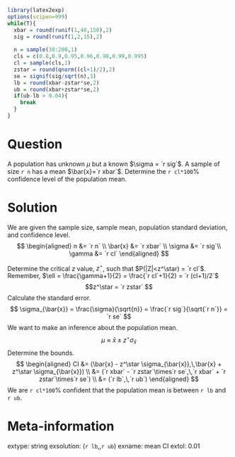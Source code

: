 ```r
library(latex2exp)
options(scipen=999)
while(T){
  xbar = round(runif(1,40,150),2)
  sig = round(runif(1,2,15),2)
  
  n = sample(30:200,1)
  cls = c(0.8,0.9,0.95,0.96,0.98,0.99,0.995)
  cl = sample(cls,1)
  zstar = round(qnorm((cl+1)/2),2)
  se = signif(sig/sqrt(n),3)
  lb = round(xbar-zstar*se,2)
  ub = round(xbar+zstar*se,2)
  if(ub-lb > 0.04){
    break
  }
}
```

Question
========

A population has unknown $\mu$ but a known $\sigma = `r sig`$. A sample of size `r n` has a mean $\bar{x}=`r xbar`$. Determine the `r cl*100`% confidence level of the population mean.


Solution
========

We are given the sample size, sample mean, population standard deviation, and confidence level.
$$
\begin{aligned}
n &= `r n` \\
\bar{x} &= `r xbar` \\
\sigma &= `r sig`\\
\gamma &= `r cl`
\end{aligned}
$$

Determine the critical $z$ value, $z^\star$, such that $P(|Z|<z^\star) = `r cl`$. Remember, $\ell = \frac{\gamma+1}{2} = \frac{`r cl`+1}{2} = `r (cl+1)/2`$
$$z^\star = `r zstar` $$
Calculate the standard error. 
$$ \sigma_{\bar{x}} = \frac{\sigma}{\sqrt{n}} = \frac{`r sig`}{\sqrt{`r n`}} = `r se` $$
We want to make an inference about the population mean.
$$\mu ~\approx~ \bar{x}\pm z^\star \sigma_{\bar{x}} $$
Determine the bounds.
$$
\begin{aligned}
CI &= (\bar{x} - z^\star \sigma_{\bar{x}},\,\bar{x} + z^\star \sigma_{\bar{x}}) \\
   &= (`r xbar` - `r zstar`\times`r se`,\,`r xbar` + `r zstar`\times`r se`) \\
   &= (`r lb`,\,`r ub`) 
\end{aligned}
$$
We are `r cl*100`% confident that the population mean is between `r lb` and `r ub`.



Meta-information
============
extype: string
exsolution: (`r lb`,\,`r ub`) 
exname: mean CI
extol: 0.01
